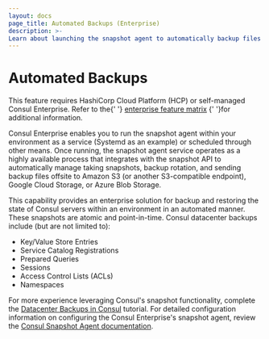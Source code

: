 ```yaml
---
layout: docs
page_title: Automated Backups (Enterprise)
description: >-
Learn about launching the snapshot agent to automatically backup files to a cloud storage provider so that you can restore Consul servers. Supported providers include: Amazon S3, Google Cloud Storage, and Azure Blob Storage. 
---
```


# Automated Backups

<EnterpriseAlert>
  This feature requires
  HashiCorp Cloud Platform (HCP) or self-managed Consul Enterprise.
  Refer to the{' '}
  <a href="/docs/enterprise#consul-enterprise-feature-availability">enterprise feature matrix</a>
  {' '}for additional information.
</EnterpriseAlert>

Consul Enterprise enables you to run
the snapshot agent within your environment as a service (Systemd as an example)
or scheduled through other means. Once running, the snapshot agent service operates as a highly
available process that integrates with the snapshot API to automatically manage
taking snapshots, backup rotation, and sending backup files offsite to Amazon S3
(or another S3-compatible endpoint), Google Cloud Storage, or Azure Blob Storage.

This capability provides an enterprise solution for backup and restoring the state of Consul servers
within an environment in an automated manner. These snapshots are atomic and point-in-time. Consul
datacenter backups include (but are not limited to):

- Key/Value Store Entries
- Service Catalog Registrations
- Prepared Queries
- Sessions
- Access Control Lists (ACLs)
- Namespaces

For more experience leveraging Consul's snapshot functionality, complete the [Datacenter Backups in Consul](https://learn.hashicorp.com/tutorials/consul/backup-and-restore?utm_source=docs) tutorial.
For detailed configuration information on configuring the Consul Enterprise's snapshot agent, review the
[Consul Snapshot Agent documentation](/commands/snapshot/agent).
